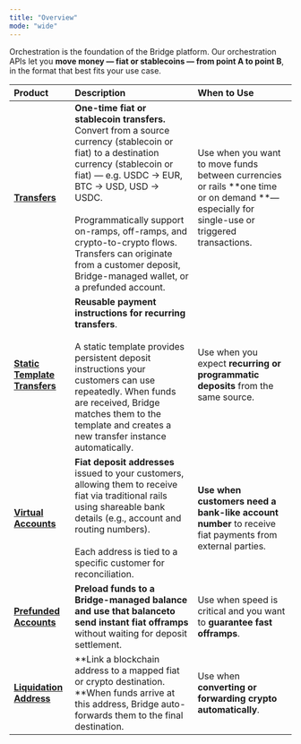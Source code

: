 ```yaml
---
title: "Overview"
mode: "wide"
---
```


Orchestration is the foundation of the Bridge platform. Our orchestration APIs let you **move money — fiat or stablecoins — from point A to point B**, in the format that best fits your use case.

| Product                                                                           | Description                                                                                                                                                                                                                                                                                                                                                                   | When to Use                                                                                                                                  |
| :-------------------------------------------------------------------------------- | :---------------------------------------------------------------------------------------------------------------------------------------------------------------------------------------------------------------------------------------------------------------------------------------------------------------------------------------------------------------------------- | :------------------------------------------------------------------------------------------------------------------------------------------- |
| [**Transfers**](/orchestration/transfer/transfer)                                 | **One-time fiat or stablecoin transfers.** Convert from a source currency (stablecoin or fiat) to a destination currency (stablecoin or fiat) — e.g. USDC → EUR, BTC → USD, USD → USDC. <br /><br />Programmatically support on-ramps, off-ramps, and crypto-to-crypto flows. Transfers can originate from a customer deposit, Bridge-managed wallet, or a prefunded account. | Use when you want to move funds between currencies or rails **one time or on demand **— especially for single-use or triggered transactions. |
| [**Static Template Transfers**](/orchestration/transfer/statictemplates)          | **Reusable payment instructions for recurring transfers**. <br /><br />A static template provides persistent deposit instructions your customers can use repeatedly. When funds are received, Bridge matches them to the template and creates a new transfer instance automatically.                                                                                          | Use when you expect **recurring or programmatic deposits** from the same source.                                                             |
| [**Virtual Accounts**](/orchestration/virtual_account/virtual_account)            | **Fiat deposit addresses** issued to your customers, allowing them to receive fiat via traditional rails using shareable bank details (e.g., account and routing numbers). <br /><br />Each address is tied to a specific customer for reconciliation.                                                                                                                        | **Use when customers need a bank-like account number** to receive fiat payments from external parties.                                       |
| [**Prefunded Accounts**](/orchestration/prefunded_account/prefunded_accounts)     | **Preload funds **to a Bridge-managed balance and use that balance**to send instant fiat offramps**  without waiting for deposit settlement.                                                                                                                                                                                                                                  | Use when speed is critical and you want to **guarantee fast offramps**.                                                                      |
| [**Liquidation Address**](/orchestration/liquidation_address/liquidation_address) | **Link a blockchain address to a mapped fiat or crypto destination. **When funds arrive at this address, Bridge auto-forwards them to the final destination.                                                                                                                                                                                                                  | Use when **converting or forwarding crypto automatically**.                                                                                  |